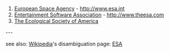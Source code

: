 # [[Wikipedia:European Space Agency|European Space Agency]] - http://www.esa.int
# [[Wikipedia:Entertainment Software Association|Entertainment Software Association]] - http://www.theesa.com
# [http://www.esa.org The Ecological Society of America]

---

see also: [http://en.wikipedia.org Wikipedia]'s disambiguation page: [[Wikipedia:ESA (disambiguation)|ESA]]